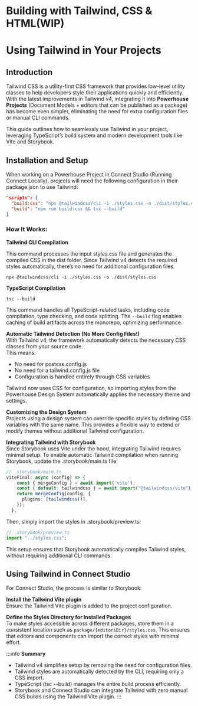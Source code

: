 # Building with Tailwind, CSS & HTML(WIP)

# Using Tailwind in Your Projects

## Introduction

Tailwind CSS is a utility-first CSS framework that provides low-level utility classes to help developers style their applications quickly and efficiently. With the latest improvements in Tailwind v4, integrating it into **Powerhouse Projects** (Document Models + editors that can be published as a package) has become even simpler, eliminating the need for extra configuration files or manual CLI commands.

This guide outlines how to seamlessly use Tailwind in your project, leveraging TypeScript’s build system and modern development tools like Vite and Storybook.

## Installation and Setup
When working on a Powerhouse Project in Connect Studio (Running Connect Locally), projects will need the following configuration in their package.json to use Tailwind:

```json
"scripts": {
  "build:css": "npx @tailwindcss/cli -i ./styles.css -o ./dist/styles.css",
  "build": "npm run build:css && tsc --build"
}
```
### How It Works:
**Tailwind CLI Compilation**

This command processes the input styles.css file and generates the compiled CSS in the dist folder.
Since Tailwind v4 detects the required styles automatically, there’s no need for additional configuration files.
```
npx @tailwindcss/cli -i ./styles.css -o ./dist/styles.css
```


**TypeScript Compilation**

```
tsc --build
```
This command handles all TypeScript-related tasks, including code compilation, type checking, and code splitting.
The `--build` flag enables caching of build artifacts across the monorepo, optimizing performance.

**Automatic Tailwind Detection (No More Config Files!)**  
With Tailwind v4, the framework automatically detects the necessary CSS classes from your source code.   
This means:
- No need for postcss.config.js
- No need for a tailwind.config.js file
- Configuration is handled entirely through CSS variables

Tailwind now uses CSS for configuration, so importing styles from the Powerhouse Design System automatically applies the necessary theme and settings.

**Customizing the Design System**  
Projects using a design system can override specific styles by defining CSS variables with the same name. This provides a flexible way to extend or modify themes without additional Tailwind configuration.

**Integrating Tailwind with Storybook**  
Since Storybook uses Vite under the hood, integrating Tailwind requires minimal setup. To enable automatic Tailwind compilation when running Storybook, update the .storybook/main.ts file:

```ts
// .storybook/main.ts
viteFinal: async (config) => {
    const { mergeConfig } = await import('vite');
    const { default: tailwindcss } = await import("@tailwindcss/vite");
    return mergeConfig(config, {
      plugins: [tailwindcss()],
    });
  },
```
Then, simply import the styles in .storybook/preview.ts:

```ts
// .storybook/preview.ts
import "../styles.css";
```
This setup ensures that Storybook automatically compiles Tailwind styles, without requiring additional CLI commands.

## Using Tailwind in Connect Studio
For Connect Studio, the process is similar to Storybook:

**Install the Tailwind Vite plugin**  
Ensure the Tailwind Vite plugin is added to the project configuration.

**Define the Styles Directory for Installed Packages**  
To make styles accessible across different packages, store them in a consistent location such as `package/{editorsDir}/styles.css`.
This ensures that editors and components can import the correct styles with minimal effort.

:::info
**Summary**   
- Tailwind v4 simplifies setup by removing the need for configuration files.
- Tailwind styles are automatically detected by the CLI, requiring only a CSS import.
- TypeScript (tsc --build) manages the entire build process efficiently.
- Storybook and Connect Studio can integrate Tailwind with zero manual CSS builds using the Tailwind Vite plugin.
:::

